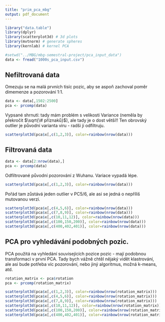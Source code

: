 ```yaml
---
title: "prim_pca_mbg"
output: pdf_document
---
```


```r
library("data.table")
library(dplyr)
library(scatterplot3d) # 3d plots
library(mvtnorm) # generate spheres
library(kernlab) # kernel PCA

#setwd("../MBG/mbg-semestral-project/pca_input_data")
data <- fread("1000s_pca_input.csv")
```

## Nefiltrovaná data

Omezuju se na malá prvních tisíc pozic, aby se aspoň zachoval poměr dimemenze a pozorování 1:1.

```r
data <- data[,1502:2500]
pca <- prcomp(data)
```

Vypsané shrnutí: tady mám problém s velikosti Variance (neměla by překročit $\sqrt{\# příznaků}$), ale tady je o dost větší!!
Ten obrovský outlier je původní varianta viru - radši ji odfiltruju.

```r
scatterplot3d(pca$x[,c(1,2,3)], color=rainbow(nrow(data))) 
```

## Filtrovaná data

```r
data <- data[2:nrow(data),]
pca <- prcomp(data)
```

Odfiltrované původní pozorování z Wuhanu.
Variace vypadá lépe.

```r
scatterplot3d(pca$x[,c(1,2,3)], color=rainbow(nrow(data))) 
```

Pořád tam zůstává jeden outlier v PC5/6, ale asi se jedná o nepříliš mutovanou verzi.

```r
scatterplot3d(pca$x[,c(4,5,6)], color=rainbow(nrow(data))) 
scatterplot3d(pca$x[,c(7,8,9)], color=rainbow(nrow(data))) 
scatterplot3d(pca$x[,c(10,11,12)], color=rainbow(nrow(data))) 
scatterplot3d(pca$x[,c(100,150,200)], color=rainbow(nrow(data))) 
scatterplot3d(pca$x[,c(400,402,401)], color=rainbow(nrow(data))) 
```

## PCA pro vyhledávání podobných pozic.
PCA použitá na vyhledání souvisejících pozice pozic - mají podobnou transformaci v první PCA.
Tady bych vážně chtěl nějaký vidět klastrování, ale asi bude potřeba víc pozorování, nebo jiný algoritmus, možná k-means, atd.

```r
rotation_matrix <- pca$rotation
pca <- prcomp(rotation_matrix)

scatterplot3d(pca$x[,c(1,2,3)], color=rainbow(nrow(rotation_matrix))) 
scatterplot3d(pca$x[,c(4,5,6)], color=rainbow(nrow(rotation_matrix))) 
scatterplot3d(pca$x[,c(7,8,9)], color=rainbow(nrow(rotation_matrix))) 
scatterplot3d(pca$x[,c(10,11,12)], color=rainbow(nrow(rotation_matrix))) 
scatterplot3d(pca$x[,c(100,150,200)], color=rainbow(nrow(rotation_matrix))) 
scatterplot3d(pca$x[,c(400,402,401)], color=rainbow(nrow(rotation_matrix))) 
```
